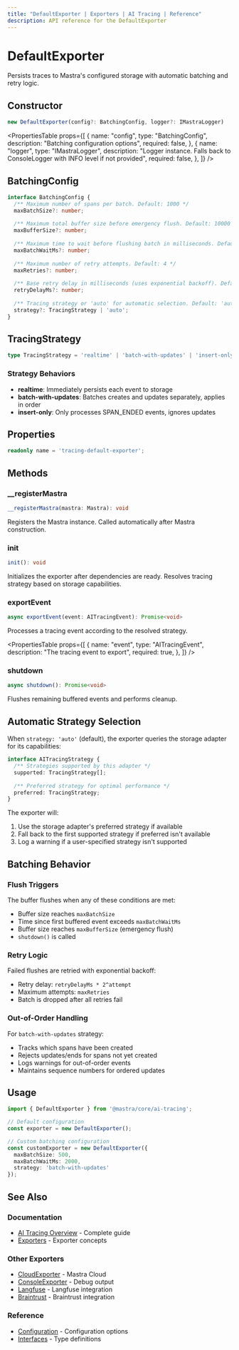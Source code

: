 ```yaml
---
title: "DefaultExporter | Exporters | AI Tracing | Reference"
description: API reference for the DefaultExporter
---
```



# DefaultExporter

Persists traces to Mastra's configured storage with automatic batching and retry logic.

## Constructor

```typescript
new DefaultExporter(config?: BatchingConfig, logger?: IMastraLogger)
```

<PropertiesTable
  props={[
    {
      name: "config",
      type: "BatchingConfig",
      description: "Batching configuration options",
      required: false,
    },
    {
      name: "logger",
      type: "IMastraLogger",
      description: "Logger instance. Falls back to ConsoleLogger with INFO level if not provided",
      required: false,
    },
  ]}
/>

## BatchingConfig

```typescript
interface BatchingConfig {
  /** Maximum number of spans per batch. Default: 1000 */
  maxBatchSize?: number;
  
  /** Maximum total buffer size before emergency flush. Default: 10000 */
  maxBufferSize?: number;
  
  /** Maximum time to wait before flushing batch in milliseconds. Default: 5000 */
  maxBatchWaitMs?: number;
  
  /** Maximum number of retry attempts. Default: 4 */
  maxRetries?: number;
  
  /** Base retry delay in milliseconds (uses exponential backoff). Default: 500 */
  retryDelayMs?: number;
  
  /** Tracing strategy or 'auto' for automatic selection. Default: 'auto' */
  strategy?: TracingStrategy | 'auto';
}
```

## TracingStrategy

```typescript
type TracingStrategy = 'realtime' | 'batch-with-updates' | 'insert-only';
```

### Strategy Behaviors

- **realtime**: Immediately persists each event to storage
- **batch-with-updates**: Batches creates and updates separately, applies in order
- **insert-only**: Only processes SPAN_ENDED events, ignores updates

## Properties

```typescript
readonly name = 'tracing-default-exporter';
```

## Methods

### __registerMastra

```typescript
__registerMastra(mastra: Mastra): void
```

Registers the Mastra instance. Called automatically after Mastra construction.

### init

```typescript
init(): void
```

Initializes the exporter after dependencies are ready. Resolves tracing strategy based on storage capabilities.

### exportEvent

```typescript
async exportEvent(event: AITracingEvent): Promise<void>
```

Processes a tracing event according to the resolved strategy.

<PropertiesTable
  props={[
    {
      name: "event",
      type: "AITracingEvent",
      description: "The tracing event to export",
      required: true,
    },
  ]}
/>

### shutdown

```typescript
async shutdown(): Promise<void>
```

Flushes remaining buffered events and performs cleanup.

## Automatic Strategy Selection

When `strategy: 'auto'` (default), the exporter queries the storage adapter for its capabilities:

```typescript
interface AITracingStrategy {
  /** Strategies supported by this adapter */
  supported: TracingStrategy[];
  
  /** Preferred strategy for optimal performance */
  preferred: TracingStrategy;
}
```

The exporter will:
1. Use the storage adapter's preferred strategy if available
2. Fall back to the first supported strategy if preferred isn't available
3. Log a warning if a user-specified strategy isn't supported

## Batching Behavior

### Flush Triggers

The buffer flushes when any of these conditions are met:
- Buffer size reaches `maxBatchSize`
- Time since first buffered event exceeds `maxBatchWaitMs`
- Buffer size reaches `maxBufferSize` (emergency flush)
- `shutdown()` is called

### Retry Logic

Failed flushes are retried with exponential backoff:
- Retry delay: `retryDelayMs * 2^attempt`
- Maximum attempts: `maxRetries`
- Batch is dropped after all retries fail

### Out-of-Order Handling

For `batch-with-updates` strategy:
- Tracks which spans have been created
- Rejects updates/ends for spans not yet created
- Logs warnings for out-of-order events
- Maintains sequence numbers for ordered updates

## Usage

```typescript
import { DefaultExporter } from '@mastra/core/ai-tracing';

// Default configuration
const exporter = new DefaultExporter();

// Custom batching configuration
const customExporter = new DefaultExporter({
  maxBatchSize: 500,
  maxBatchWaitMs: 2000,
  strategy: 'batch-with-updates'
});
```

## See Also

### Documentation
- [AI Tracing Overview](/docs/observability/ai-tracing/overview) - Complete guide
- [Exporters](/docs/observability/ai-tracing/overview#exporters) - Exporter concepts

### Other Exporters
- [CloudExporter](/reference/observability/ai-tracing/exporters/cloud-exporter) - Mastra Cloud
- [ConsoleExporter](/reference/observability/ai-tracing/exporters/console-exporter) - Debug output
- [Langfuse](/reference/observability/ai-tracing/exporters/langfuse) - Langfuse integration
- [Braintrust](/reference/observability/ai-tracing/exporters/braintrust) - Braintrust integration

### Reference
- [Configuration](/reference/observability/ai-tracing/configuration) - Configuration options
- [Interfaces](/reference/observability/ai-tracing/interfaces) - Type definitions